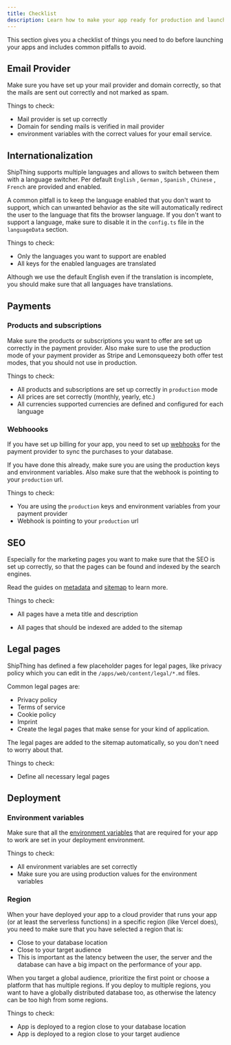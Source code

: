 ```yaml
---
title: Checklist
description: Learn how to make your app ready for production and launch it.
---
```


This section gives you a checklist of things you need to do before launching your apps and includes common pitfalls to avoid.

## Email Provider

Make sure you have set up your mail provider and domain correctly, so that the mails are sent out correctly and not marked as spam.

Things to check: 

- Mail provider is set up correctly
- Domain for sending mails is verified in mail provider
- environment variables with the correct values for your email service.

## Internationalization

ShipThing supports multiple languages and allows to switch between them with a language switcher. Per default `English` , `German` ,  `Spanish` , `Chinese` , `French` are provided and enabled.

A common pitfall is to keep the language enabled that you don't want to support, which can unwanted behavior as the site will automatically redirect the user to the language that fits the browser language. If you don't want to support a language, make sure to disable it in the `config.ts` file in the `languageData` section.

Things to check: 

- Only the languages you want to support are enabled
- All keys for the enabled languages are translated

<Note>Although we use the default English even if the translation is incomplete, you should make sure that all languages ​​have translations.</Note>

## Payments

### Products and subscriptions

Make sure the products or subscriptions you want to offer are set up correctly in the payment provider. Also make sure to use the production mode of your payment provider as Stripe and Lemonsqueezy both offer test modes, that you should not use in production.

Things to check:

- All products and subscriptions are set up correctly in `production` mode
- All prices are set correctly (monthly, yearly, etc.)
- All currencies supported currencies are defined and configured for each language

### Webhoooks

If you have set up billing for your app, you need to set up [webhooks](/packages/payments#webhooks) for the payment provider to sync the purchases to your database.

If you have done this already, make sure you are using the production keys and environment variables. Also make sure that the webhook is pointing to your `production` url.

Things to check: 

- You are using the `production` keys and environment variables from your payment provider
- Webhook is pointing to your `production` url

## SEO

Especially for the marketing pages you want to make sure that the SEO is set up correctly, so that the pages can be found and indexed by the search engines.

Read the guides on [metadata](/packages/seo/metadata) and [sitemap](/packages/seo/sitemap) to learn more.

Things to check: 

- All pages have a meta title and description

- All pages that should be indexed are added to the sitemap

## Legal pages 

ShipThing has defined a few placeholder pages for legal pages, like privacy policy which you can edit in the `/apps/web/content/legal/*.md` files.

Common legal pages are: 

- Privacy policy 
- Terms of service 
- Cookie policy
- Imprint 
- Create the legal pages that make sense for your kind of application.

The legal pages are added to the sitemap automatically, so you don't need to worry about that.

Things to check:

- Define all necessary legal pages

## Deployment

### Environment variables

Make sure that all the [environment variables](/setup/configuration/environment) that are required for your app to work are set in your deployment environment.

Things to check: 

- All environment variables are set correctly
- Make sure you are using production values for the environment variables

### Region 

When your have deployed your app to a cloud provider that runs your app (or at least the serverless functions) in a specific region (like Vercel does), you need to make sure that you have selected a region that is:

- Close to your database location
- Close to your target audience
- This is important as the latency between the user, the server and the database can have a big impact on the performance of your app.

When you target a global audience, prioritize the first point or choose a platform that has multiple regions. If you deploy to multiple regions, you want to have a globally distributed database too, as otherwise the latency can be too high from some regions.

Things to check: 

- App is deployed to a region close to your database location
- App is deployed to a region close to your target audience